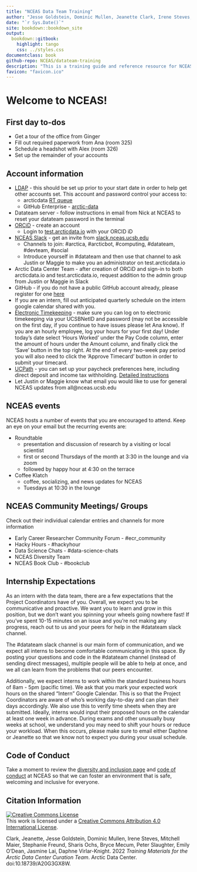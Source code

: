 ```yaml
--- 
title: "NCEAS Data Team Training"
author: "Jesse Goldstein, Dominic Mullen, Jeanette Clark, Irene Steves, Mitchell Maier, Bryce Mecum, Peter Slaughter, Emily O'Dean, Jasmine Lai, Daphne Virlar-Knight, Maggie Klope"
date: "`r Sys.Date()`"
site: bookdown::bookdown_site
output: 
  bookdown::gitbook:
    highlight: tango
    css: ../styles.css
documentclass: book
github-repo: NCEAS/datateam-training
description: "This is a training guide and reference resource for NCEAS data team members working on the SASAP and Arctic Data Center projects"
favicon: "favicon.ico"
---
```



# Welcome to NCEAS! {-}

## First day to-dos {-}

* Get a tour of the office from Ginger
* Fill out required paperwork from Ana (room 325)
* Schedule a headshot with Alex (room 326)
* Set up the remainder of your accounts

## Account information {-}

* <a href="https://identity.nceas.ucsb.edu/identity/cgi-bin/ldapweb.cgi?cfg=account" target="_blank">LDAP</a> - this should be set up prior to your start date in order to help get other accounts set. This account and password control your access to:
    + arcticdata <a href="https://support.nceas.ucsb.edu/rt/" target="_blank">RT queue</a> 
    + GitHub Enterprise - <a href="https://github.nceas.ucsb.edu/KNB/arctic-data/" target="_blank">arctic-data</a>
* Datateam server - follow instructions in email from Nick at NCEAS to reset your datateam password in the terminal
* <a href="https://orcid.org/register" target="_blank">ORCiD</a> - create an account
    + Login to <a href="https://test.arcticdata.io" target="_blank">test.arcticdata.io</a> with your ORCID iD
* <a href="http://nceas.slack.com" target="_blank">NCEAS Slack</a> - get an invite from <a href="http://slack.nceas.ucsb.edu" target="_blank">slack.nceas.ucsb.edu</a>
    + Channels to join: #arctica, #arcticbot, #computing, #datateam, #devteam, #social
    + Introduce yourself in #datateam and then use that channel to ask Justin or Maggie to make you an administrator on test.arcticdata.io
* Arctic Data Center Team - after creation of ORCiD and sign-in to both arcticdata.io and test.arcticdata.io, request addition to the admin group from Justin or Maggie in Slack
* GitHub - if you do not have a public GitHub account already, please register for one <a href="https://github.com/join?source=header-home" target="_blank">here</a>
* If you are an intern, fill out anticipated quarterly schedule on the intern google calendar shared with you. 
* <a href="https://timekeeping.ucsb.edu/" target="_blank">Electronic Timekeeping</a> - make sure you can log on to electronic timekeeping
via your UCSBNetID and password (may not be accessible on the first day, if you continue to have issues please let Ana know). If you are an hourly employee, log your hours for your first day! Under today's date select 'Hours Worked' under the Pay Code column, enter the amount of hours under the Amount column, and finally click the 'Save' button in the top right. At the end of every two-week pay period you will also need to click the 'Approve Timecard' button in order to submit your timecard.  
* <a href="https://www.ucpath.ucsb.edu/" target="_blank">UCPath</a> - you can set up your paycheck preferences here, including direct deposit and income tax withholding. 
<a href="https://timekeeping.ucsb.edu/sites/default/files/employee_hours_worked_0.pdf" target="_blank">Detailed Instructions</a>
* Let Justin or Maggie know what email you would like to use for general NCEAS updates from all@nceas.ucsb.edu

## NCEAS events {-}

NCEAS hosts a number of events that you are encouraged to attend. Keep an eye on your email but the recurring events are:

* Roundtable
    + presentation and discussion of research by a visiting or local scientist
    + first or second Thursdays of the month at 3:30 in the lounge and via zoom
    + followed by happy hour at 4:30 on the terrace
* Coffee Klatch
    + coffee, socializing, and news updates for NCEAS
    + Tuesdays at 10:30 in the lounge
    
## NCEAS Community Meetings/ Groups {-}

Check out their individual calendar entries and channels for more information

* Early Career Researcher Community Forum - #ecr_community
* Hacky Hours - #hackyhour
* Data Science Chats - #data-science-chats
* NCEAS Diversity Team
* NCEAS Book Club - #bookclub

## Internship Expectations {-}
As an intern with the data team, there are a few expectations that the Project Coordinators have of you. Overall, we expect you to be communicative and proactive. We want you to learn and grow in this position, but we don't want you spinning your wheels going nowhere fast! If you've spent 10-15 minutes on an issue and you're not making any progress, reach out to us and your peers for help in the #datateam slack channel. 

The #datateam slack channel is our main form of communication, and we expect all interns to become comfortable communicating in this space. By posting your questions and code in the #datateam channel (instead of sending direct messages), multiple people will be able to help at once, and we all can learn from the problems that our peers encounter.

Additionally, we expect interns to work within the standard business hours of 8am - 5pm (pacific time). We ask that you mark your expected work hours on the shared "Intern" Google Calendar. This is so that the Project Coordinators are aware of who's working day-to-day and can plan their days accordingly. We also use this to verify time sheets when they are submitted. Ideally, interns would input their proposed hours on the calendar at least one week in advance. During exams and other unusually busy weeks at school, we understand you may need to shift your hours or reduce your workload. When this occurs, please make sure to email either Daphne or Jeanette so that we know not to expect you during your usual schedule.

## Code of Conduct {-}

Take a moment to review the [diversity and inclusion page](https://www.nceas.ucsb.edu/diversity-inclusion) and [code of conduct](https://live-ncea-ucsb-edu-v01.pantheonsite.io/sites/default/files/2020-02/NCEAS_Code-of-Conduct_2019.pdf) at NCEAS so that we can foster an environment that is safe, welcoming and inclusive for everyone.
    
## Citation Information {-}

<a rel="license" href="http://creativecommons.org/licenses/by/4.0/"><img alt="Creative Commons License" style="border-width:0" src="https://i.creativecommons.org/l/by/4.0/88x31.png" /></a><br />This work is licensed under a <a rel="license" href="http://creativecommons.org/licenses/by/4.0/">Creative Commons Attribution 4.0 International License</a>.

Clark, Jeanette, Jesse Goldstein, Dominic Mullen, Irene Steves, Mitchell Maier, Stephanie Freund, Sharis Ochs, Bryce Mecum, Peter Slaughter, Emily O'Dean, Jasmine Lai, Daphne Virlar-Knight. 2022 _Training Materials for the Arctic Data Center Curation Team_. Arctic Data Center. doi:10.18739/A20G3GX8W.
